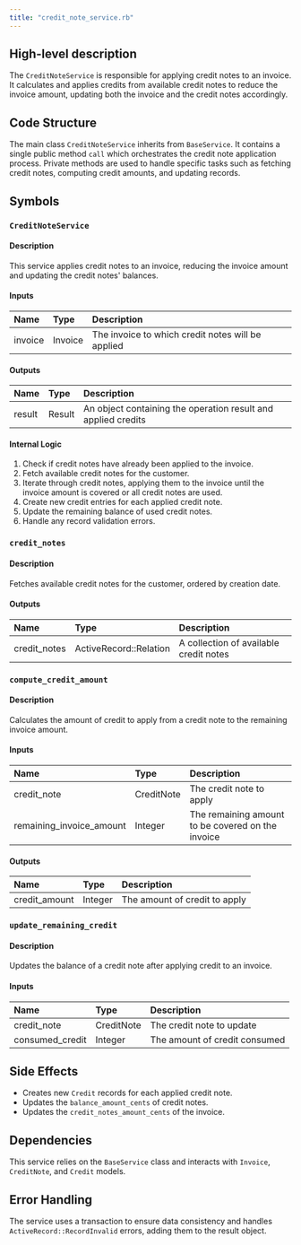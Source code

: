 ```yaml
---
title: "credit_note_service.rb"
---
```


## High-level description
The `CreditNoteService` is responsible for applying credit notes to an invoice. It calculates and applies credits from available credit notes to reduce the invoice amount, updating both the invoice and the credit notes accordingly.

## Code Structure
The main class `CreditNoteService` inherits from `BaseService`. It contains a single public method `call` which orchestrates the credit note application process. Private methods are used to handle specific tasks such as fetching credit notes, computing credit amounts, and updating records.

## Symbols

### `CreditNoteService`
#### Description
This service applies credit notes to an invoice, reducing the invoice amount and updating the credit notes' balances.

#### Inputs
| Name | Type | Description |
|:-----|:-----|:------------|
| invoice | Invoice | The invoice to which credit notes will be applied |

#### Outputs
| Name | Type | Description |
|:-----|:-----|:------------|
| result | Result | An object containing the operation result and applied credits |

#### Internal Logic
1. Check if credit notes have already been applied to the invoice.
2. Fetch available credit notes for the customer.
3. Iterate through credit notes, applying them to the invoice until the invoice amount is covered or all credit notes are used.
4. Create new credit entries for each applied credit note.
5. Update the remaining balance of used credit notes.
6. Handle any record validation errors.

### `credit_notes`
#### Description
Fetches available credit notes for the customer, ordered by creation date.

#### Outputs
| Name | Type | Description |
|:-----|:-----|:------------|
| credit_notes | ActiveRecord::Relation | A collection of available credit notes |

### `compute_credit_amount`
#### Description
Calculates the amount of credit to apply from a credit note to the remaining invoice amount.

#### Inputs
| Name | Type | Description |
|:-----|:-----|:------------|
| credit_note | CreditNote | The credit note to apply |
| remaining_invoice_amount | Integer | The remaining amount to be covered on the invoice |

#### Outputs
| Name | Type | Description |
|:-----|:-----|:------------|
| credit_amount | Integer | The amount of credit to apply |

### `update_remaining_credit`
#### Description
Updates the balance of a credit note after applying credit to an invoice.

#### Inputs
| Name | Type | Description |
|:-----|:-----|:------------|
| credit_note | CreditNote | The credit note to update |
| consumed_credit | Integer | The amount of credit consumed |

## Side Effects
- Creates new `Credit` records for each applied credit note.
- Updates the `balance_amount_cents` of credit notes.
- Updates the `credit_notes_amount_cents` of the invoice.

## Dependencies
This service relies on the `BaseService` class and interacts with `Invoice`, `CreditNote`, and `Credit` models.

## Error Handling
The service uses a transaction to ensure data consistency and handles `ActiveRecord::RecordInvalid` errors, adding them to the result object.